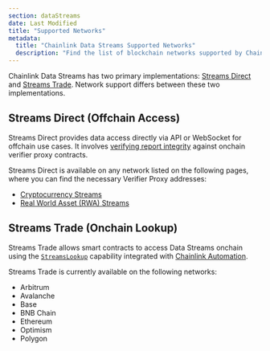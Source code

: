 ```yaml
---
section: dataStreams
date: Last Modified
title: "Supported Networks"
metadata:
  title: "Chainlink Data Streams Supported Networks"
  description: "Find the list of blockchain networks supported by Chainlink Data Streams. Learn the differences in network availability for Streams Trade and Streams Direct."
---
```



<DataStreams section="dsNotes" />

Chainlink Data Streams has two primary implementations: [Streams Direct](/data-streams/streams-direct) and [Streams Trade](/data-streams/streams-trade). Network support differs between these two implementations.

## Streams Direct (Offchain Access)

Streams Direct provides data access directly via API or WebSocket for offchain use cases. It involves [verifying report integrity](/data-streams/tutorials/streams-direct/evm-onchain-report-verification) against onchain verifier proxy contracts.

Streams Direct is available on any network listed on the following pages, where you can find the necessary Verifier Proxy addresses:

- [Cryptocurrency Streams](/data-streams/crypto-streams)
- [Real World Asset (RWA) Streams](/data-streams/rwa-streams)

## Streams Trade (Onchain Lookup)

Streams Trade allows smart contracts to access Data Streams onchain using the [`StreamsLookup`](/data-streams/getting-started) capability integrated with [Chainlink Automation](/chainlink-automation).

Streams Trade is currently available on the following networks:

- Arbitrum
- Avalanche
- Base
- BNB Chain
- Ethereum
- Optimism
- Polygon
